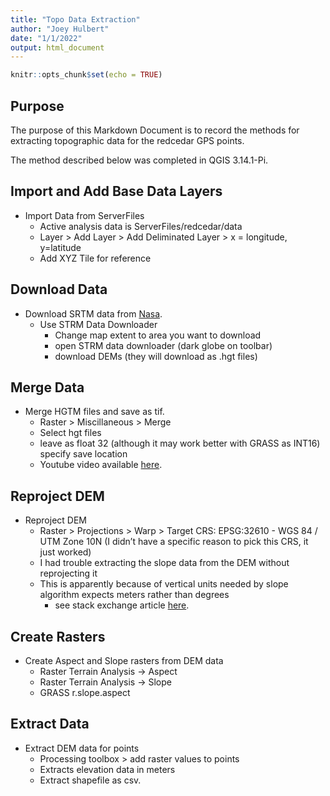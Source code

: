 ```yaml
---
title: "Topo Data Extraction"
author: "Joey Hulbert"
date: "1/1/2022"
output: html_document
---
```


```r
knitr::opts_chunk$set(echo = TRUE)
```

## Purpose

The purpose of this Markdown Document is to record the methods for extracting topographic data for the redcedar GPS points.

The method described below was completed in QGIS 3.14.1-Pi.

## Import and Add Base Data Layers
  
  * Import Data from ServerFiles 
	  + Active analysis data is ServerFiles/redcedar/data
	  + Layer > Add Layer > Add Deliminated Layer > x = longitude,  y=latitude
	  + Add XYZ Tile for reference

## Download Data 
  
  * Download SRTM data from [Nasa](https://www2.jpl.nasa.gov/srtm/).
	  + Use STRM Data Downloader
		  + Change map extent to area you want to download
		  + open STRM data downloader (dark globe on toolbar)
		  + download DEMs (they will download as .hgt files)
		  
## Merge Data 

 * Merge HGTM files and save as tif.
	+ Raster > Miscillaneous > Merge
	+ Select hgt files
	+ leave as float 32 (although it may work better with GRASS as INT16)
		specify save location
	+ Youtube video available [here](https://www.youtube.com/watch?v=m_bi37bGPF4).
	
## Reproject DEM 	
 
 * Reproject DEM
	+ Raster > Projections > Warp > Target CRS: EPSG:32610 - WGS 84 / UTM Zone 10N (I didn't have a specific reason to pick this CRS, it just worked)
	+ I had trouble extracting the slope data from the DEM without reprojecting it
	+ This is apparently because of vertical units needed by slope algorithm expects meters rather than degrees
	  + see stack exchange article [here](https://gis.stackexchange.com/questions/338098/qgis-slope-analysis-thinks-elevation-unit-is-degrees-making-all-slopes-90-degree).

## Create Rasters

  * Create Aspect and Slope rasters from DEM data
	  + Raster Terrain Analysis -> Aspect 
	  + Raster Terrain Analysis -> Slope
  	+ GRASS r.slope.aspect

## Extract Data 

  * Extract DEM data for points
	  + Processing toolbox > add raster values to points
	  + Extracts elevation data in meters
    + Extract shapefile as csv. 